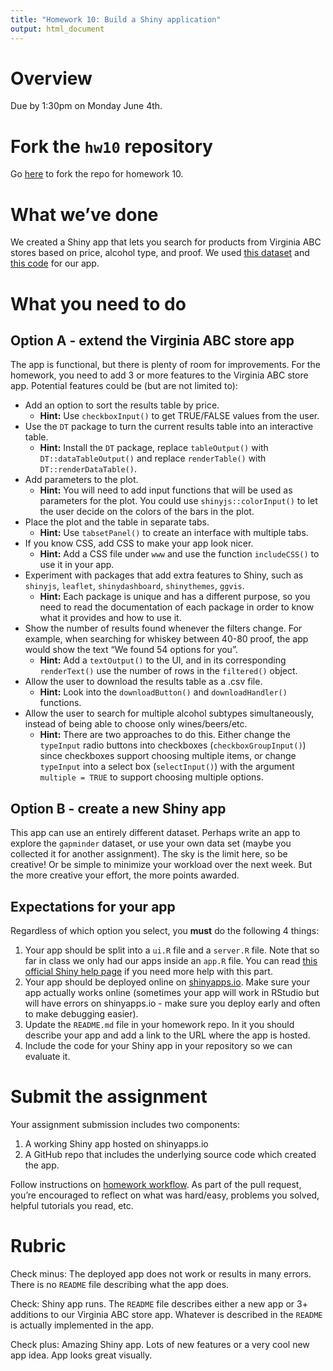 ```yaml
---
title: "Homework 10: Build a Shiny application"
output: html_document
---
```


# Overview

Due by 1:30pm on Monday June 4th.

# Fork the `hw10` repository

Go [here](https://github.com/uc-cfss/hw10) to fork the repo for homework 10.

# What we've done

We created a Shiny app that lets you search for products from Virginia ABC stores based on price, alcohol type, and proof. We used [this dataset](data/abc.csv) and [this code](shiny01_abc.html#12_final_shiny_app_code) for our app.

# What you need to do

## Option A - extend the Virginia ABC store app

The app is functional, but there is plenty of room for improvements. For the homework, you need to add 3 or more features to the Virginia ABC store app. Potential features could be (but are not limited to):

- Add an option to sort the results table by price.
    - **Hint:** Use `checkboxInput()` to get TRUE/FALSE values from the user.
- Use the `DT` package to turn the current results table into an interactive table.
    - **Hint:** Install the `DT` package, replace `tableOutput()` with `DT::dataTableOutput()` and replace `renderTable()` with `DT::renderDataTable()`.
- Add parameters to the plot.
    - **Hint:** You will need to add input functions that will be used as parameters for the plot. You could use `shinyjs::colorInput()` to let the user decide on the colors of the bars in the plot.
- Place the plot and the table in separate tabs.
    - **Hint:** Use `tabsetPanel()` to create an interface with multiple tabs.
- If you know CSS, add CSS to make your app look nicer. 
    - **Hint:** Add a CSS file under `www` and use the function `includeCSS()` to use it in your app.
- Experiment with packages that add extra features to Shiny, such as `shinyjs`, `leaflet`, `shinydashboard`, `shinythemes`, `ggvis`.
    - **Hint:** Each package is unique and has a different purpose, so you need to read the documentation of each package in order to know what it provides and how to use it.
- Show the number of results found whenever the filters change. For example, when searching for whiskey between 40-80 proof, the app would show the text "We found 54 options for you".
    - **Hint:** Add a `textOutput()` to the UI, and in its corresponding `renderText()` use the number of rows in the `filtered()` object.
- Allow the user to download the results table as a .csv file.
    - **Hint:** Look into the `downloadButton()` and `downloadHandler()` functions.
- Allow the user to search for multiple alcohol subtypes simultaneously, instead of being able to choose only wines/beers/etc.
    - **Hint:** There are two approaches to do this. Either change the `typeInput` radio buttons into checkboxes (`checkboxGroupInput()`) since checkboxes support choosing multiple items, or change `typeInput` into a select box (`selectInput()`) with the argument `multiple = TRUE` to support choosing multiple options.

## Option B - create a new Shiny app

This app can use an entirely different dataset. Perhaps write an app to explore the `gapminder` dataset, or use your own data set (maybe you collected it for another assignment). The sky is the limit here, so be creative! Or be simple to minimize your workload over the next week. But the more creative your effort, the more points awarded.

## Expectations for your app

Regardless of which option you select, you **must** do the following 4 things:

1. Your app should be split into a `ui.R` file and a `server.R` file. Note that so far in class we only had our apps inside an `app.R` file. You can read [this official Shiny help page](http://shiny.rstudio.com/articles/app-formats.html) if you need more help with this part.
1. Your app should be deployed online on [shinyapps.io](http://www.shinyapps.io). Make sure your app actually works online (sometimes your app will work in RStudio but will have errors on shinyapps.io - make sure you deploy early and often to make debugging easier).
1. Update the `README.md` file in your homework repo. In it you should describe your app and add a link to the URL where the app is hosted.
1. Include the code for your Shiny app in your repository so we can evaluate it.

# Submit the assignment

Your assignment submission includes two components:

1. A working Shiny app hosted on shinyapps.io
1. A GitHub repo that includes the underlying source code which created the app.

Follow instructions on [homework workflow](hw00_homework_guidelines.html#homework_workflow). As part of the pull request, you're encouraged to reflect on what was hard/easy, problems you solved, helpful tutorials you read, etc.

# Rubric

Check minus: The deployed app does not work or results in many errors. There is no `README` file describing what the app does.

Check: Shiny app runs. The `README` file describes either a new app or 3+ additions to our Virginia ABC store app. Whatever is described in the `README` is actually implemented in the app.

Check plus: Amazing Shiny app. Lots of new features or a very cool new app idea. App looks great visually.

